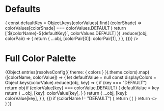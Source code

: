 
<Meta title="Style Guide/Main Brand/Colors" />

# Defaults

<ColorPalette>
  <ColorItem
    title="Defaults"
    colors={Object.entries(resolveConfig({ theme: { colors } }).theme.colors)
      .map(([colorName, colorValues]) => {
        const defaultKey = Object.keys(colorValues).find(
          (colorShade) => colorValues[colorShade] === colorValues.DEFAULT
        )
        return [`${colorName}-${defaultKey}`, colorValues.DEFAULT]
      })
      .reduce((obj, colorPair) => {
        return {
          ...obj,
          [colorPair[0]]: colorPair[1],
        }
      }, {})}
  />
</ColorPalette>

# Full Color Palette

<ColorPalette>
  {Object.entries(resolveConfig({ theme: { colors } }).theme.colors).map(
    ([colorName, colorValue]) => {
      let defaultValue = null
      const displayColors = Object.keys(colorValue).reduce((obj, key) => {
        if (key === "DEFAULT") return obj
        if (colorValue[key] === colorValue.DEFAULT) {
          defaultValue = key
          return {
            ...obj,
            [key]: colorValue[key],
          }
        }
        return {
          ...obj,
          [key]: colorValue[key],
        }
      }, {})
      if (colorName != "DEFAULT") {
        return (
          <ColorItem
            title={`${colorName
              .toLocaleUpperCase()
              .slice(0, 1)}${colorName.slice(1)}`}
            subtitle={`Default: ${colorName}-${defaultValue}`}
            colors={displayColors}
            key={colorName}
          />
        )
      }
      return <></>
    }
  )}
</ColorPalette>
